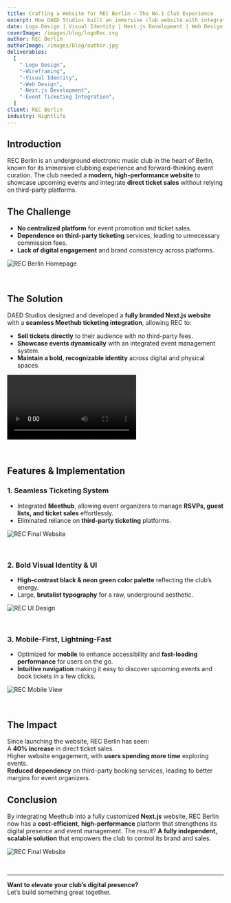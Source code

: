 ```yaml
---
title: Crafting a Website for REC Berlin – The No.1 Club Experience
excerpt: How DAED Studios built an immersive club website with integrated event ticketing for REC Berlin.
date: Logo Design | Visual Identity | Next.js Development | Web Design | Meethub Integration
coverImage: /images/blog/logoRec.svg
author: REC Berlin
authorImage: /images/blog/author.jpg
deliverables:
  [
    "-Logo Design",
    "-Wireframing",
    "-Visual Identity",
    "-Web Design",
    "-Next.js Development",
    "-Event Ticketing Integration",
  ]
client: REC Berlin
industry: Nightlife
---
```


## Introduction  
REC Berlin is an underground electronic music club in the heart of Berlin, known for its immersive clubbing experience and forward-thinking event curation. The club needed a **modern, high-performance website** to showcase upcoming events and integrate **direct ticket sales** without relying on third-party platforms.

## The Challenge  
- **No centralized platform** for event promotion and ticket sales.  
- **Dependence on third-party ticketing** services, leading to unnecessary commission fees.  
- **Lack of digital engagement** and brand consistency across platforms.  

![REC Berlin Homepage](/images/blog/homeRec2.png)
<p>&nbsp;</p>

## The Solution  
DAED Studios designed and developed a **fully branded Next.js website** with a **seamless Meethub ticketing integration**, allowing REC to:  

- **Sell tickets directly** to their audience with no third-party fees.  
- **Showcase events dynamically** with an integrated event management system.  
- **Maintain a bold, recognizable identity** across digital and physical spaces.  

![REC Events Page](/images/blog/phoneRecordRec.mov)  
<p>&nbsp;</p>

## Features & Implementation  

### **1. Seamless Ticketing System**  
- Integrated **Meethub**, allowing event organizers to manage **RSVPs, guest lists, and ticket sales** effortlessly.  
- Eliminated reliance on **third-party ticketing** platforms.  

![REC Final Website](/images/blog/fontRec.png)  
<p>&nbsp;</p>

### **2. Bold Visual Identity & UI**  
- **High-contrast black & neon green color palette** reflecting the club’s energy.  
- Large, **brutalist typography** for a raw, underground aesthetic.  

![REC UI Design](/images/blog/eventsRec3.png)  
<p>&nbsp;</p>

### **3. Mobile-First, Lightning-Fast**  
- Optimized for **mobile** to enhance accessibility and **fast-loading performance** for users on the go.  
- **Intuitive navigation** making it easy to discover upcoming events and book tickets in a few clicks.  

![REC Mobile View](/images/blog/eventsRec1.png)  
<p>&nbsp;</p>

## The Impact  
Since launching the website, REC Berlin has seen:  
 A **40% increase** in direct ticket sales.  
 Higher website engagement, with **users spending more time** exploring events.  
 **Reduced dependency** on third-party booking services, leading to better margins for event organizers.  


## Conclusion  
By integrating Meethub into a fully customized **Next.js** website, REC Berlin now has a **cost-efficient**, **high-performance** platform that strengthens its digital presence and event management. The result? **A fully independent, scalable solution** that empowers the club to control its brand and sales.  

![REC Final Website](/images/blog/navRec.png)  
<p>&nbsp;</p>

---

**Want to elevate your club’s digital presence?**  
Let’s build something great together.  